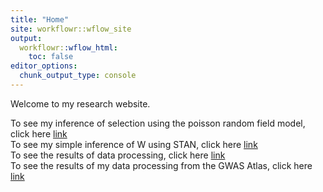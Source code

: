 ```yaml
---
title: "Home"
site: workflowr::wflow_site
output:
  workflowr::wflow_html:
    toc: false
editor_options:
  chunk_output_type: console
---
```


Welcome to my research website. 

To see my inference of selection using the poisson random field model, click here [link](simple_inference_PRF.html)  
To see my simple inference of W using STAN, click here [link](simple_stan_inference.html)   
To see the results of data processing, click here [link](CS_results.html)   
To see the results of my data processing from the GWAS Atlas, click here [link](GWAS_ATLAS_results.html)  

